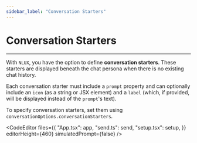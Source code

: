 ```yaml
---
sidebar_label: "Conversation Starters"
---
```




# Conversation Starters

---

With `NLUX`, you have the option to define **conversation starters**. These starters are displayed beneath the chat persona when there is no existing chat history.

Each conversation starter must include a `prompt` property and can optionally include an `icon` (as a string or JSX element) and a `label` (which, if provided, will be displayed instead of the `prompt`'s text).

To specify conversation starters, set them using `conversationOptions.conversationStarters`.

<CodeEditor
  files={{
    "App.tsx": app,
    "send.ts": send,
    "setup.tsx": setup,
  }}
  editorHeight={460}
  simulatedPrompt={false}
/>
